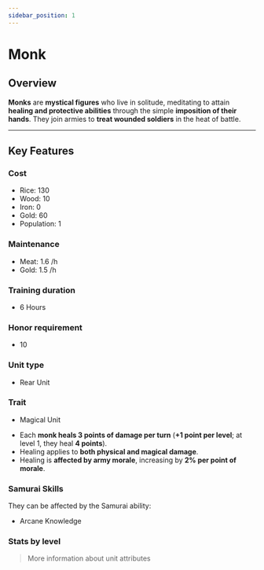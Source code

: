 ```yaml
---
sidebar_position: 1
---
```



# Monk

## Overview

**Monks** are **mystical figures** who live in solitude, meditating to attain **healing and protective abilities** through the simple **imposition of their hands**. They join armies to **treat wounded soldiers** in the heat of battle.  

---

## Key Features

### Cost
- Rice: 130  
- Wood: 10  
- Iron: 0  
- Gold: 60  
- Population: 1

### Maintenance
- Meat: 1.6 /h  
- Gold: 1.5 /h

### Training duration
- 6 Hours

### Honor requirement
- 10

### Unit type
- <Link to="../#rear-units">Rear Unit</Link>

### Trait
- <Link to="../#magical-units">Magical Unit</Link>

<Admonition type="tip" title="Healing Effect">
  <ul>
    <li>Each <strong>monk heals 3 points of damage per turn</strong> (<strong>+1 point per level</strong>; at level 1, they heal <strong>4 points</strong>).</li>
    <li>Healing applies to <strong>both physical and magical damage</strong>.</li>
    <li>Healing is <strong>affected by army morale</strong>, increasing by <strong>2% per point of morale</strong>.</li>
  </ul>
</Admonition>

### Samurai Skills  
They can be affected by the Samurai ability:  
- <Link to="../../samurais/knowledge-skills#arcane-knowledge">Arcane Knowledge</Link>

### Stats by level

<UnitStatsTable unitName="Monk" />

> <Link to="../#attributes">More information about unit attributes</Link>
